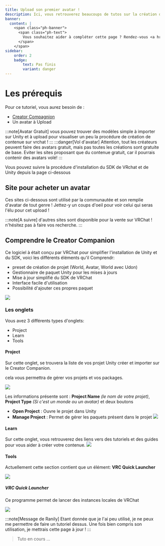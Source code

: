```yaml
---
title: Upload son premier avatar !
description: Ici, vous retrouverez beaucoups de tutos sur la création de contenue sur vrchat !
banner:
  content: |
    <span class="ph-banner">
      <span class="ph-text">
        Vous souhaitez aider à compléter cette page ? Rendez-vous <a href="https://discord.gg/vrchatfrance">sur notre discord</a> !
      </span>
    </span>
sidebar:
    order: 2
    badge: 
        text: Pas finis
        variant: danger
---
```



# Les prérequis

Pour ce tutoriel, vous aurez besoin de :
- [Creator Compagnion](/guides/sdk)
- Un avatar à Upload

:::note[Avatar Gratuit]
vous pouvez trouver des modèles simple à importer sur Unity et à upload pour visualiser un peu la procédure de création de contenue sur vrchat !
:::
:::danger[Vol d'avatar]
Attention, tout les créateurs peuvent faire des avatars gratuit, mais pas toutes les créations sont gratuite de base. Eviter les sites proposant que du contenue gratuit, car il pourrais contenir des avatars volé!
:::

Vous pouvez suivre la procédure d'installation du SDK de VRchat et de Unity depuis la page ci-dessous
	<LinkCard
		href="/guides/sdk"
		title="Configurer le SDK"
		description="Procédure d'installation de Unity et du SDK de VRChat"
	/>

## Site pour acheter un avatar

Ces sites ci-dessous sont utilisé par la communautée et son remplie d'avatar de tout genre ! Jettez-y un coups d'oeil pour voir celui qui seras l'élu pour cet upload !

<FluidGrid>
	<ShowCard
		title="Gumroad"
		href="https://gumroad.com/"
		thumbnail="gumroad.png"
	/>
    <ShowCard
        title="VRCMods"
        href="https://vrcmods.com/"
        thumbnail="vrcmods.png"
    />
    <ShowCard
        title="Jinxxy"
        href="https://jinxxy.com/"
        thumbnail="jinxxy.png"
    />
    <ShowCard
        title="Booth"
        href="https://booth.pm/"
        thumbnail="booth.png"
    />
:::note[A suivre]
d'autres sites sont disponible pour la vente sur VRChat ! n'hésitez pas à faire vos recherche.
:::

</FluidGrid>

## Comprendre le Creator Companion

Ce logiciel à était conçu par VRChat pour simplifier l'installation de Unity et du SDK, voici les différents éléments qu'il Comprendr:
- preset de création de projet (World, Avatar, World avec Udon)
- Gestionnaire de paquet Unity pour les mises à jours
- Mise à jour simplifié du SDK de VRChat
- Interface facile d'utilisation
- Possibilité d'ajouter ces propres paquet 

![](/starting/CC.png)

### Les onglets 

Vous avez 3 différents types d'onglets: 
- Project
- Learn
- Tools

#### Project

Sur cette onglet, se trouvera la liste de vos projet Unity créer et importer sur le Creator Companion.

cela vous permettra de gérer vos projets et vos packages.

![](/starting/cc1.png)

Les informations présente sont : **Project Name** *(le nom de votre projet)*, **Project Type** *(Si c'est un monde ou un avatar)* et deux boutons

- **Open Project** : Ouvre le projet dans Unity
- **Manage Project** : Permet de gérer les paquets présent dans le projet
![](/starting/cc3.png)

#### Learn

Sur cette onglet, vous retrouverez des liens vers des tutoriels et des guides pour vous aider à créer votre contenue.
![](/starting/cc4.png)

#### Tools

Actuellement cette section contient que un élément: **VRC Quick Launcher**

![](/starting/cc6.png)

##### VRC Quick Launcher

Ce programme permet de lancer des instances locales de VRChat 

![](/starting/cc5.png)

:::note[Message de Ranily]
Etant donnée que je l'ai peu utilisé, je ne peux me permettre de faire un tutoriel dessus. Une fois bien compris son utilisation, je mettrais cette page à jour !
:::

> Tuto en cours ...